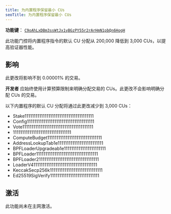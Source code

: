 ```yaml
---
title: 为内置程序保留最小 CUs
seoTitle: 为内置程序保留最小 CUs
---
```


**功能键**：
[`C9oAhLxDBm3ssWtJx1yBGzPY55r2rArHmN1pbQn6HogH`](https://explorer.solana.com/address/C9oAhLxDBm3ssWtJx1yBGzPY55r2rArHmN1pbQn6HogH)

此功能门控将内置程序指令的默认 CU 分配从 200,000 降低到 3,000
CUs，以提高验证器性能。

## 影响

此更改将影响不到 0.00001% 的交易。

**开发者**
应始终使用计算预算限制来明确分配交易的 CUs。此更改不会影响明确分配 CUs 的交易。

以下内置程序的默认 CU 分配将通过此更改减少到 3,000 CUs：

- Stake11111111111111111111111111111111111111
- Config1111111111111111111111111111111111111
- Vote111111111111111111111111111111111111111
- 11111111111111111111111111111111
- ComputeBudget111111111111111111111111111111
- AddressLookupTab1e1111111111111111111111111
- BPFLoaderUpgradeab1e11111111111111111111111
- BPFLoader1111111111111111111111111111111111
- BPFLoader2111111111111111111111111111111111
- LoaderV411111111111111111111111111111111111
- KeccakSecp256k11111111111111111111111111111
- Ed25519SigVerify111111111111111111111111111

## 激活

此功能尚未在主网激活。
